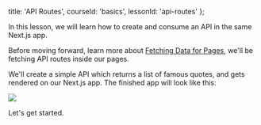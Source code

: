 
  title: 'API Routes',
  courseId: 'basics',
  lessonId: 'api-routes'
};

In this lesson, we will learn how to create and consume an API in the same Next.js app.

Before moving forward, learn more about [Fetching Data for Pages](/learn/basics/fetching-data-for-pages), we'll be fetching API routes inside our pages.

We'll create a simple API which returns a list of famous quotes, and gets rendered on our Next.js app. The finished app will look like this:

![](/static/images/learn/api-routes/finished-app-01.png)

Let's get started.


